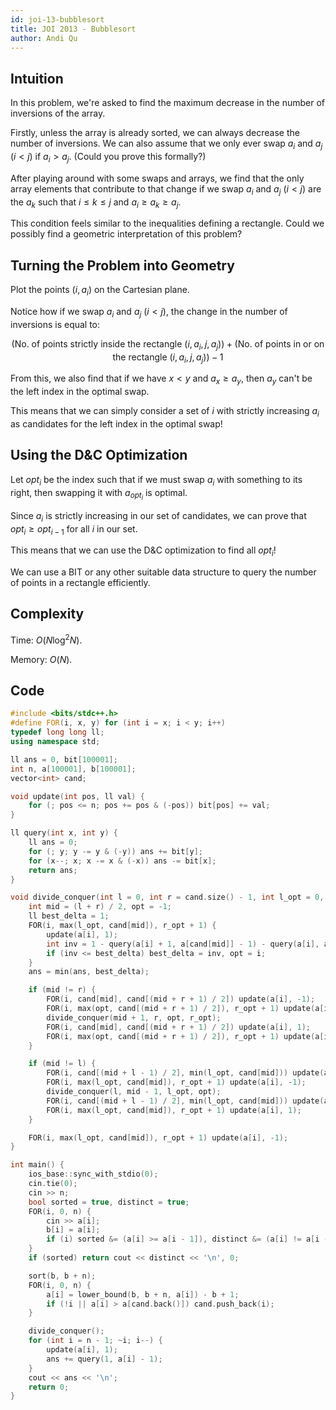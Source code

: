 ```yaml
---
id: joi-13-bubblesort
title: JOI 2013 - Bubblesort
author: Andi Qu
---
```


## Intuition

In this problem, we're asked to find the maximum decrease in the number of inversions of the array.

Firstly, unless the array is already sorted, we can always decrease the number of inversions. We can also assume that we only ever swap $a_i$ and $a_j$ ($i < j$) if $a_i > a_j$. (Could you prove this formally?)

After playing around with some swaps and arrays, we find that the only array elements that contribute to that change if we swap $a_i$ and $a_j$ ($i < j$) are the $a_k$ such that $i \leq k \leq j$ and $a_i \geq a_k \geq a_j$.

This condition feels similar to the inequalities defining a rectangle. Could we possibly find a geometric interpretation of this problem?

## Turning the Problem into Geometry

Plot the points $(i, a_i)$ on the Cartesian plane.

Notice how if we swap $a_i$ and $a_j$ ($i < j$), the change in the number of inversions is equal to:

$$
(\text{No. of points strictly inside the rectangle }(i, a_i, j, a_j)) + (\text{No. of points in or on the rectangle }(i, a_i, j, a_j)) - 1
$$

From this, we also find that if we have $x < y$ and $a_x \geq a_y$, then $a_y$ can't be the left index in the optimal swap.

This means that we can simply consider a set of $i$ with strictly increasing $a_i$ as candidates for the left index in the optimal swap!

## Using the D&C Optimization

Let $opt_i$ be the index such that if we must swap $a_i$ with something to its right, then swapping it with $a_{opt_i}$ is optimal.

Since $a_i$ is strictly increasing in our set of candidates, we can prove that $opt_i \geq opt_{i - 1}$ for all $i$ in our set.

This means that we can use the D&C optimization to find all $opt_i$!

We can use a BIT or any other suitable data structure to query the number of points in a rectangle efficiently.

## Complexity

Time: $O(N \log^2 N)$.

Memory: $O(N)$.

## Code

```cpp
#include <bits/stdc++.h>
#define FOR(i, x, y) for (int i = x; i < y; i++)
typedef long long ll;
using namespace std;

ll ans = 0, bit[100001];
int n, a[100001], b[100001];
vector<int> cand;

void update(int pos, ll val) {
    for (; pos <= n; pos += pos & (-pos)) bit[pos] += val;
}

ll query(int x, int y) {
    ll ans = 0;
    for (; y; y -= y & (-y)) ans += bit[y];
    for (x--; x; x -= x & (-x)) ans -= bit[x];
    return ans;
}

void divide_conquer(int l = 0, int r = cand.size() - 1, int l_opt = 0, int r_opt = n - 1) {
    int mid = (l + r) / 2, opt = -1;
    ll best_delta = 1;
    FOR(i, max(l_opt, cand[mid]), r_opt + 1) {
        update(a[i], 1);
        int inv = 1 - query(a[i] + 1, a[cand[mid]] - 1) - query(a[i], a[cand[mid]]);
        if (inv <= best_delta) best_delta = inv, opt = i;
    }
    ans = min(ans, best_delta);

    if (mid != r) {
        FOR(i, cand[mid], cand[(mid + r + 1) / 2]) update(a[i], -1);
        FOR(i, max(opt, cand[(mid + r + 1) / 2]), r_opt + 1) update(a[i], -1);
        divide_conquer(mid + 1, r, opt, r_opt);
        FOR(i, cand[mid], cand[(mid + r + 1) / 2]) update(a[i], 1);
        FOR(i, max(opt, cand[(mid + r + 1) / 2]), r_opt + 1) update(a[i], 1);
    }

    if (mid != l) {
        FOR(i, cand[(mid + l - 1) / 2], min(l_opt, cand[mid])) update(a[i], 1);
        FOR(i, max(l_opt, cand[mid]), r_opt + 1) update(a[i], -1);
        divide_conquer(l, mid - 1, l_opt, opt);
        FOR(i, cand[(mid + l - 1) / 2], min(l_opt, cand[mid])) update(a[i], -1);
        FOR(i, max(l_opt, cand[mid]), r_opt + 1) update(a[i], 1);
    }

    FOR(i, max(l_opt, cand[mid]), r_opt + 1) update(a[i], -1);
}

int main() {
    ios_base::sync_with_stdio(0);
    cin.tie(0);
    cin >> n;
    bool sorted = true, distinct = true;
    FOR(i, 0, n) {
        cin >> a[i];
        b[i] = a[i];
        if (i) sorted &= (a[i] >= a[i - 1]), distinct &= (a[i] != a[i - 1]);
    }
    if (sorted) return cout << distinct << '\n', 0;

    sort(b, b + n);
    FOR(i, 0, n) {
        a[i] = lower_bound(b, b + n, a[i]) - b + 1;
        if (!i || a[i] > a[cand.back()]) cand.push_back(i);
    }

    divide_conquer();
    for (int i = n - 1; ~i; i--) {
        update(a[i], 1);
        ans += query(1, a[i] - 1);
    }
    cout << ans << '\n';
    return 0;
}
```
